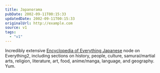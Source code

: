 ```yaml
---
title: Japanorama
pubDate: 2002-09-11T00:15:33
updatedDate: 2002-09-11T00:15:33
originalUrl: http://example.com
source: v1
tags:
  - "v1"
---
```


Incredibly extensive [Encyclopedia of Everything Japanese][1] node on Everything2, including sections on history, people, culture, samurai/martial arts, religion, literature, art, food, anime/manga, language, and geography. Yum.

[1]: http://www.everything2.com/index.pl?node_id=632142 "Everything2.com: Everything Japanese Encyclopedia"
